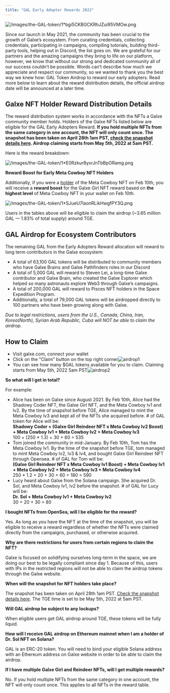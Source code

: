 ```yaml
---
title: "GAL Early Adopter Rewards 2022"
---
```


![/images/the-GAL-token/1*bgi5CKBGCKRhJZui95VMOw.png](/images/the-GAL-token/1*bgi5CKBGCKRhJZui95VMOw.png)

Since our launch in May 2021, the community has been crucial to the growth of Galxe’s ecosystem. From curating credentials, collecting credentials, participating in campaigns, compiling tutorials, building third-party tools, helping out in Discord, the list goes on. We are grateful for our partners and the amazing campaigns they bring to life on our platform, however, we know that without our strong and dedicated community all of our success couldn’t be possible. Words can’t describe how much we appreciate and respect our community, so we wanted to thank you the best way we knew how: GAL Token Airdrop to reward our early adopters. Read more below to learn about the reward distribution details, the official airdrop date will be announced at a later time.

## Galxe NFT Holder Reward Distribution Details[](#galxe-nft-holder-reward-distribution-details "Direct link to heading")

The reward distribution system works in accordance with the NFTs a Galxe community member holds. Holders of the Galxe NFTs listed below are eligible for the GAL Early Adopters Reward. **If you hold multiple NFTs from the same category in one account, the NFT will only count once. The snapshot has been taken on April 28th 1am PST, [check the snapshot details here](https://github.com/GalxeHQ/galaxy-airdrop). Airdrop claiming starts from May 5th, 2022 at 5am PST.**

Here is the reward breakdown:

![/images/the-GAL-token/1*E0Rzkur8yxrJnTbBpORamg.png](/images/the-GAL-token/1*E0Rzkur8yxrJnTbBpORamg.png)

**Reward Boost for Early Meta Cowboy NFT Holders**

Additionally, if you were a [holder](https://github.com/NFTGalxe/galaxy-nft-holder-feb-10/blob/main/snapshot/meta-cowboy.csv) of the Meta Cowboy NFT on Feb 10th, you will receive a **reward boost** for the Galxe Girl NFT reward based on **the highest level** of Meta Cowboy NFT in your wallet on Feb 10th.

![/images/the-GAL-token/1*SJueU7IaonRLikHwgfPY3Q.png](/images/the-GAL-token/1*SJueU7IaonRLikHwgfPY3Q.png)

Users in the tables above will be eligible to claim the airdrop (\~3.65 million GAL — 1.83% of total supply) around TGE. 

## GAL Airdrop for Ecosystem Contributors[](#gal-airdrop-for-ecosystem-contributors "Direct link to heading")

The remaining GAL from the Early Adopters Reward allocation will reward to long term contributors in the Galxe ecosystem:

* A total of 63,100 GAL tokens will be distributed to community members who have Galxe Brains and Galxe Pathfinders roles in our Discord
* A total of 5,000 GAL will reward to Steven Lei, a long-time Galxe contributor and Galxe Brain, who created the Galxe Explorer which helped so many astronauts explore Web3 through Galxe’s campaigns.
* A total of 200,000 GAL will reward to Pisces NFT holders in the Space Expedition Program.
* Additionally, a total of 79,000 GAL tokens will be airdropped directly to 100 partners who have been growing along with Galxe.

_Due to legal restrictions, users from the U.S., Canada, China, Iran, Korea(North), Syrian Arab Republic, Cuba will NOT be able to claim the airdrop._

## How to Claim[](#how-to-claim "Direct link to heading")

* Visit galxe.com, connect your wallet
* Click on the "Claim" button on the top right corner![airdrop1](/images/the-GAL-token/airdrop1-7ce1fbad9700338a1a88987cf41d0ae4.png)
* You can see how many $GAL tokens available for you to claim. Claiming starts from May 5th, 2022 5am PST![airdrop2](/images/the-GAL-token/airdrop2-1ffa737fbb5084676fdbb0b1a707fcba.png)

**So what will I get in total?**

For example:

* Alice has been on Galxe since August 2021\. By Feb 10th, Alice had the Shadowy Coder NFT, the Galxe Girl NFT, and the Meta Cowboy lv1 and lv2\. By the time of snapshot before TGE, Alice managed to mint the Meta Cowboy lv3 and kept all of the NFTs she acquired before. # of GAL token for Alice will be:  
**Shadowy Coder + (Galxe Girl Reindeer NFT x Meta Cowboy lv2 Boost) + Meta Cowboy lv1 + Meta Cowboy lv2 + Meta Cowboy lv3**  
100 + (250 \* 1.3) + 30 + 60 = 535
* Tom joined the community in mid-January. By Feb 10th, Tom has the Meta Cowboy lv1\. By the time of the snapshot before TGE, tom managed to mint Meta Cowboy lv2, lv3 & lv4, and bought Galxe Girl Reindeer NFT through Opensea. # of GAL for Tom will be:  
**(Galxe Girl Reindeer NFT x Meta Cowboy lv1 Boost) + Meta Cowboy lv1 + Meta Cowboy lv2 + Meta Cowboy lv3 + Meta Cowboy lv4**  
250 \* 1.2 + 20 + 30 + 60 + 180 = 590
* Lucy heard about Galxe from the Solana campaign. She acquired Dr. Sol, and Meta Cowboy lv1, lv2 before the snapshot. # of GAL for Lucy will be:  
**Dr. Sol + Meta Cowboy lv1 + Meta Cowboy lv2**  
30 + 20 + 30 = 80

**I bought NFTs from OpenSea, will I be eligible for the reward?**

Yes. As long as you have the NFT at the time of the snapshot, you will be eligible to receive a reward regardless of whether the NFTs were claimed directly from the campaigns, purchased, or otherwise acquired.

**Why are there restrictions for users from certain regions to claim the NFT?**

Galxe is focused on solidifying ourselves long-term in the space, we are doing our best to be legally compliant since day 1\. Because of this, users with IPs in the restricted regions will not be able to claim the airdrop tokens through the Galxe website.

**When will the snapshot for NFT holders take place?**

The snapshot has been taken on April 28th 1am PST. [Check the snapshot details here](https://github.com/GalxeHQ/galaxy-airdrop). The TGE time is set to be May 5th, 2022 at 5am PST.

**Will GAL airdrop be subject to any lockups?**

When eligible users get GAL airdrop around TGE, these tokens will be fully liquid.

**How will I receive GAL airdrop on Ethereum mainnet when I am a holder of Dr. Sol NFT on Solana?**

GAL is an ERC-20 token. You will need to bind your eligible Solana address with an Ethereum address on Galxe website in order to be able to claim the airdrop.

**If I have multiple Galxe Girl and Reindeer NFTs, will I get multiple rewards?**

No. If you hold multiple NFTs from the same category in one account, the NFT will only count once. This applies to all NFTs in the reward table.